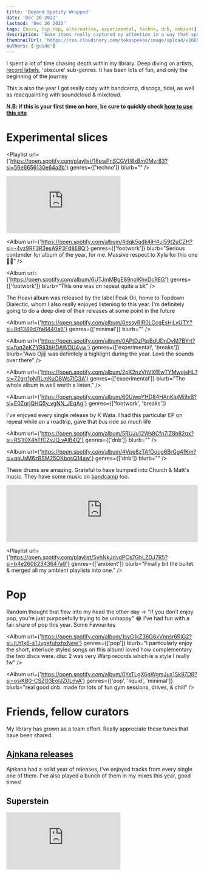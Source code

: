 ```yaml
---
title: 'Beyond Spotify Wrapped'
date: 'Dec 26 2022'
lastmod: 'Dec 26 2022'
tags: [bass, hip_hop, alternative, experimental, techno, dnb, ambient]
description: 'Some items really captured my attention in a way that spotify wrapped could not present. Including lots of items from other curators & friends'
thumbnailUrl: 'https://res.cloudinary.com/hokaspokas/image/upload/v1669578544/goosebumpsfm/a79d2405-57df-47d6-a33b-0203ee78415f_mhsjeo.jpg'
authors: ['guide']
---
```


I spent a lot of time chasing depth within my library. Deep diving on artists, [record labels](/labels), 'obscure' sub-genres. It has been lots of fun, and only the beginning of the journey

This is also the year I got really cozy with bandcamp, discogs, tidal, as well as reacquainting with soundcloud & mixcloud.

**N.B: if this is your first time on here, be sure to quickly check [how to use this site](/curated/how-to)**

# Experimental slices

<Playlist
  url={'https://open.spotify.com/playlist/18pwPnSCGVfl8xBm0Mvr83?si=56e6656130e64a3b'}
  genres={['techno']}
  blurb=""
/>

<iframe
  width={560}
  height={315}
  src="https://www.youtube.com/embed/vyV-Z7OanKw"
  title="YouTube video player"
  frameBorder={0}
  allow="accelerometer; autoplay; clipboard-write; encrypted-media; gyroscope; picture-in-picture"
  allowFullScreen
/>

### History & context behind clicks & cuts

<iframe
  width={560}
  height={315}
  src="https://www.youtube-nocookie.com/embed/wXa8u96p4JA"
  title="YouTube video player"
  frameBorder={0}
  allow="accelerometer; autoplay; clipboard-write; encrypted-media; gyroscope; picture-in-picture"
  allowFullScreen
/>

# 4AM energy

<Playlist url={'https://open.spotify.com/playlist/0caDfB5MwbUQQgmWl3exT2?si=414e7d60b6194385'}>
  I often found myself working super early in the AMs, and there's some music that fit the scenery &
  mood of the time so well. At some point, I started putting the songs together in a playlist, this
  was mostly curated & managed around 4AM of course.
</Playlist>

<Playlist
  url={'https://open.spotify.com/playlist/7ftnQpkxkBLmUP5AAVtIeD?si=10cacaf311154e0b'}
  genres={['footwork']}
>
  I listened to a fair amount of footwork throughout the year, but I'd say Adrian is responsible for
  launching me into somewhat of a deep dive into the genre. The final quarter of the year was
  footwork heavy - from 4AM sessions, to powering the workouts, this genre found itself fitting into
  many moments.
</Playlist>

This Red Bull interview gives some good history on the footwork genre.

<iframe
  width="560"
  height="315"
  src="https://www.youtube-nocookie.com/embed/4M_C54hrtqE"
  title="YouTube video player"
  frameBorder="0"
  allow="accelerometer; autoplay; clipboard-write; encrypted-media; gyroscope; picture-in-picture"
  allowFullScreen
></iframe>

<Album
  url={'https://open.spotify.com/album/4dqk5qdk4iH4uI59t2uCZH?si=-4vz9RF3R3esA9P3Fd8E8Q'}
  genres={['footwork']}
  blurb="Serious contender for album of the year, for me. Massive respect to Xyla for this one🙌🏽"
/>

<Album
  url={'https://open.spotify.com/album/6UTJmMBgE89nolKhvDcREG'}
  genres={['footwork']}
  blurb="This one was on repeat quite a bit"
/>

The Hoavi album was released by the label Peak Oil, home to Topdown Dialectic, whom I also really enjoyed listening to this year.
I'm definitely going to do a deep dive of their releases at some point in the future

<Album
  url={'https://open.spotify.com/album/0essyRlR0LCcgEsHjLyUTY?si=8d1349d7fa8440a6'}
  genres={['minimal']}
  blurb=""
/>

<Album
  url={'https://open.spotify.com/album/0APtDzPtpBdUDnDvM7BYrt?si=fuq2eKZYRii3hHDAWDU4yw'}
  genres={['experimental', 'breaks']}
  blurb="Awo Ojiji was definitely a highlight during the year. Love the sounds over there"
/>

<Album
  url={'https://open.spotify.com/album/2pX2nzVhVXfEwTYMwqjsHL?si=72grr1pNRLmKuO8Ws7IC3A'}
  genres={['experimental']}
  blurb="The whole album is well worth a listen."
/>

<Album
  url={'https://open.spotify.com/album/60UjwpYHD84HAnKipMi9xB?si=E0ZqrjQHQ5y_vgNN_JEqAg'}
  genres={['footwork', 'breaks']}
>
  I've enjoyed every single release by K Wata. I had this particular EP on repeat while on a
  roadtrip, gave that bus ride so much life
</Album>

<Album
  url={'https://open.spotify.com/album/5RUJu12Ws8Cfn7iZ8h82qx?si=RS1I0X4hTfCZvJQ_vAlB4Q'}
  genres={['dnb']}
  blurb=""
/>

<Album
  url={'https://open.spotify.com/album/4Vpe8zTAfOoog6BrGg4fKm?si=qaUsM6zBSM25OKbosQ14aw'}
  genres={['dnb']}
  blurb=""
/>

These drums are amazing. Grateful to have bumped into Church & Matt's music. They have some music on [bandcamp](https://health.bandcamp.com/album/neighbours) too.

<iframe
  width="100%"
  height={315}
  src="https://www.youtube-nocookie.com/embed/2Xt_qtxhSYQ"
  title="YouTube video player"
  frameBorder={0}
  allow="accelerometer; autoplay; clipboard-write; encrypted-media; gyroscope; picture-in-picture"
  allowFullScreen
/>

# DJ mixes

- [Goosebumps mixes](https://www.youtube.com/@goosebumpsfm/videos)
- [Blueish radio](https://worldwidefm.net/search?q=blueish) by [Puma Blue](https://www.mixcloud.com/pumablue/) constantly delivered quality. Very relaxed vibe, spanning across multiple genres. World-class curator, this gent.
- [music4programming](https://musicforprogramming.net/) by Datassette remains a refuge I adore. I enjoyed spending time on that site.
- [Soundcloud playlist with mixes](https://soundcloud.com/guidefari/sets/4l8r)

I had this one on repeat for quite a while. Was a very good mix for crate diggig, led me to quite a number of tracks that featured in my own mixes.

<iframe
  width={560}
  height={315}
  src="https://www.youtube-nocookie.com/embed/AqDLNR9zZas"
  title="YouTube video player"
  frameBorder={0}
  allow="accelerometer; autoplay; clipboard-write; encrypted-media; gyroscope; picture-in-picture"
  allowFullScreen
/>

# Silence

I embraced it a bit more than in the past. I have [autoplay off](https://www.guidefari.com/autoplay-opinion/) on all my streaming apps, which resulted in me having lots of quiet moments.

Was weird at first, but I grew to enjoy it. This is a big step for someone who's used to having headphones on 90% of the time😄from a perpetual "won't do anything without music" to embracing silent moments felt serene.

# Hip Hop, Grime

There's a month or two when I had Ghetts on repeat almost every day!

<iframe
  width={560}
  height={315}
  src="https://www.youtube-nocookie.com/embed/Qc4BFVeuYaM"
  title="YouTube video player"
  frameBorder={0}
  allow="accelerometer; autoplay; clipboard-write; encrypted-media; gyroscope; picture-in-picture"
  allowFullScreen
/>

# Ambient & work friendly bits

<iframe
  className="bww"
  src="https://bandcamp.com/EmbeddedPlayer/album=1791194412/size=large/bgcol=181a1b/linkcol=056cc4/tracklist=false/artwork=small/transparent=true/"
  seamless
>
  &lt;a href="https://sraunus.bandcamp.com/album/brazilijos-dar-ai"&gt;Brazilijos daržai by
  Sraunus&lt;/a&gt;
</iframe>

<Playlist
  url={'https://open.spotify.com/playlist/5vhNkJdvdPCs7GhLZDJ7R5?si=b4e26082343647a9'}
  genres={['ambient']}
  blurb="Finally bit the bullet & merged all my ambient playlists into one."
/>

# Pop

Random thought that flew into my head the other day -> "if you don’t enjoy pop, you’re just purposefully trying to be unhappy" 😂
I've had fun with a fair share of pop this year. Some Favourites

<Album
  url={'https://open.spotify.com/album/1syG1kZ36G6xVnnsr6RjG2?si=lLh1k6-sTJygefuhxhxNew'}
  genres={['pop']}
  blurb="I particularly enjoy the short, interlude styled songs on this album! loved how complementary the two discs were. disc 2 was very Warp records which is a style I really fw"
/>

<Album
  url={'https://open.spotify.com/album/0YsTLgX6gWgmJux1Sk97D8?si=osiKB0-CSZO3EolJZ0LnvA'}
  genres={['pop', 'liquid', 'minimal']}
  blurb="real good dnb. made for lots of fun gym sessions, drives, & chill"
/>

# Friends, fellow curators

My library has grown as a team effort. Really appreciate these tunes that have been shared.

## [Ajnkana releases](/curated/ajnkana)

Ajnkana had a solid year of releases, I've enjoyed tracks from every single one of them.
I've also played a bunch of them in my mixes this year, good times!

## Superstein

<iframe
  width={560}
  height={315}
  src="https://www.youtube-nocookie.com/embed/_EkVFJuCPiQ"
  title="YouTube video player"
  frameBorder={0}
  allow="accelerometer; autoplay; clipboard-write; encrypted-media; gyroscope; picture-in-picture"
  allowFullScreen
/>

<Album
  url={'https://open.spotify.com/album/67UpwjVplf6b9pQNz0SbEz?si=it8uRjmVSgemWNqYxjgJlA'}
  blurb="some warm sounds in here. rainy day, coffee in hand, & chill out by the window. Try is a favourite from the album worth highlighting."
/>

<Album
  url={'https://open.spotify.com/album/1lgP2SInd05DrnyhJ2KlRM?si=cYRvlhfATBeEaPu_58VlLQ'}
  genres={['strings', 'ambient']}
  blurb={`A must listen for ambient lovers. "played on the Norwegian National instrument the Hardingfele" - Stein`}
/>

<iframe
  width={560}
  height={315}
  src="https://www.youtube.com/embed/MYcvt4J7bDA"
  title="YouTube video player"
  frameBorder={0}
  allow="accelerometer; autoplay; clipboard-write; encrypted-media; gyroscope; picture-in-picture"
  allowFullScreen
/>

## Adrian

dreamy, drones, jazzy drums, Boards of Canada sonics too.

<Album url={'https://open.spotify.com/album/6jbGBeBtwD05O0EV9RFjlC'} genres={['ambient']} />

<Playlist
  url={'https://open.spotify.com/playlist/1uTtmluqET2rUR18Na2qiK?si=8a8d69bf20d246a6'}
  blurb="This playlist introduced me to new genres & styles. Adjacent sounds to gqom, which is somewhat popular in South Africa. Everytime I pop into this playlist, I walk away with at least one new track added to my lib, very well curated."
/>

<Album
  url={'https://open.spotify.com/album/2nfN4kNmexuqU6oFItEOf2?si=EB6kDKC-T4CIrcnNKEfVww'}
  genres={['experimental', 'footwork']}
  blurb="This was my introduction to Rian! Been a big fan since"
/>

<Playlist
  url={'https://open.spotify.com/playlist/5AeTwiFk7Uytle3hZmyovc?si=c9e1e7c9b87c477b'}
  genres={['hip_hop', 'alternative', 'boom_bap']}
  blurb="If ur a fan of Knxwledge, this playlist has stuff for you"
/>

<Album
  url={'https://open.spotify.com/album/4WxUM87ebqlyRtq7tiP4hl?si=wlnDeccMRE-dP5DXJsOB2A'}
  genres={['ambient', 'experimental']}
  blurb="thoroughly enjoyed this one. lots of styles, represented in here."
/>

<Album
  url={'https://open.spotify.com/album/75ymqIhT7JBEktj4VkxPgs'}
  genres={['']}
  blurb="Lovely jazz tones, amazing drums too"
/>

## Johannes

<iframe
  width={560}
  height={315}
  src="https://www.youtube-nocookie.com/embed/tNcDM-3lbjI"
  title="YouTube video player"
  frameBorder={0}
  allow="accelerometer; autoplay; clipboard-write; encrypted-media; gyroscope; picture-in-picture"
  allowFullScreen
/>

The track above is what led me to [Jazz Codes](/curated/jazz-codes)!
